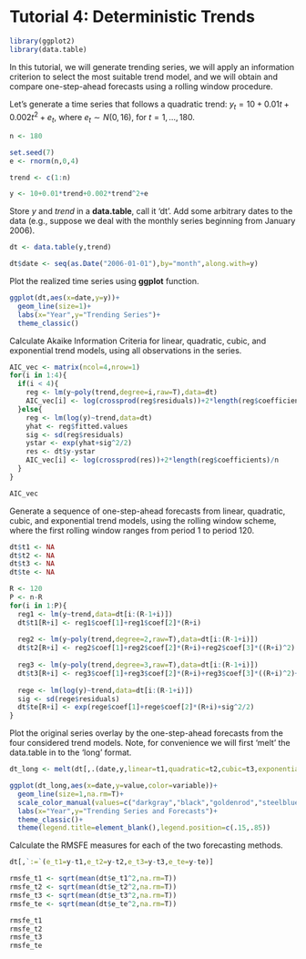 # Tutorial 4: Deterministic Trends {-}

```r
library(ggplot2)
library(data.table)
```

In this tutorial, we will generate trending series, we will apply an information criterion to select the most suitable trend model, and we will obtain and compare one-step-ahead forecasts using a rolling window procedure.

Let's generate a time series that follows a quadratic trend: $y_{t} = 10+0.01t+0.002t^2+e_{t}$, where $e_{t} \sim N(0,16)$, for $t=1,\ldots,180$.

```r
n <- 180

set.seed(7)
e <- rnorm(n,0,4)

trend <- c(1:n)

y <- 10+0.01*trend+0.002*trend^2+e
```

Store $y$ and $trend$ in a **data.table**, call it 'dt'. Add some arbitrary dates to the data (e.g., suppose we deal with the monthly series beginning from January 2006).

```r
dt <- data.table(y,trend)

dt$date <- seq(as.Date("2006-01-01"),by="month",along.with=y)
```

Plot the realized time series using **ggplot** function.

```r
ggplot(dt,aes(x=date,y=y))+
  geom_line(size=1)+
  labs(x="Year",y="Trending Series")+
  theme_classic()
```

Calculate Akaike Information Criteria for linear, quadratic, cubic, and exponential trend models, using all observations in the series.

```r
AIC_vec <- matrix(ncol=4,nrow=1)
for(i in 1:4){
  if(i < 4){
    reg <- lm(y~poly(trend,degree=i,raw=T),data=dt)
    AIC_vec[i] <- log(crossprod(reg$residuals))+2*length(reg$coefficients)/n
  }else{
    reg <- lm(log(y)~trend,data=dt)
    yhat <- reg$fitted.values
    sig <- sd(reg$residuals)
    ystar <- exp(yhat+sig^2/2)
    res <- dt$y-ystar
    AIC_vec[i] <- log(crossprod(res))+2*length(reg$coefficients)/n
  }
}

AIC_vec
```

Generate a sequence of one-step-ahead forecasts from linear, quadratic, cubic, and exponential trend models, using the rolling window scheme, where the first rolling window ranges from period 1 to period 120.

```r
dt$t1 <- NA
dt$t2 <- NA
dt$t3 <- NA
dt$te <- NA

R <- 120
P <- n-R
for(i in 1:P){
  reg1 <- lm(y~trend,data=dt[i:(R-1+i)])
  dt$t1[R+i] <- reg1$coef[1]+reg1$coef[2]*(R+i)
  
  reg2 <- lm(y~poly(trend,degree=2,raw=T),data=dt[i:(R-1+i)])
  dt$t2[R+i] <- reg2$coef[1]+reg2$coef[2]*(R+i)+reg2$coef[3]*((R+i)^2)
  
  reg3 <- lm(y~poly(trend,degree=3,raw=T),data=dt[i:(R-1+i)])
  dt$t3[R+i] <- reg3$coef[1]+reg3$coef[2]*(R+i)+reg3$coef[3]*((R+i)^2)+reg3$coef[4]*((R+i)^3)
  
  rege <- lm(log(y)~trend,data=dt[i:(R-1+i)])
  sig <- sd(rege$residuals)
  dt$te[R+i] <- exp(rege$coef[1]+rege$coef[2]*(R+i)+sig^2/2)
}
```

Plot the original series overlay by the one-step-ahead forecasts from the four considered trend models. Note, for convenience we will first 'melt' the data.table in to the 'long' format.

```r
dt_long <- melt(dt[,.(date,y,linear=t1,quadratic=t2,cubic=t3,exponential=te)],id.vars="date")

ggplot(dt_long,aes(x=date,y=value,color=variable))+
  geom_line(size=1,na.rm=T)+
  scale_color_manual(values=c("darkgray","black","goldenrod","steelblue","indianred"))+
  labs(x="Year",y="Trending Series and Forecasts")+
  theme_classic()+
  theme(legend.title=element_blank(),legend.position=c(.15,.85))
```
  
Calculate the RMSFE measures for each of the two forecasting methods.

```r
dt[,`:=`(e_t1=y-t1,e_t2=y-t2,e_t3=y-t3,e_te=y-te)]

rmsfe_t1 <- sqrt(mean(dt$e_t1^2,na.rm=T))
rmsfe_t2 <- sqrt(mean(dt$e_t2^2,na.rm=T))
rmsfe_t3 <- sqrt(mean(dt$e_t3^2,na.rm=T))
rmsfe_te <- sqrt(mean(dt$e_te^2,na.rm=T))

rmsfe_t1
rmsfe_t2
rmsfe_t3
rmsfe_te
```
